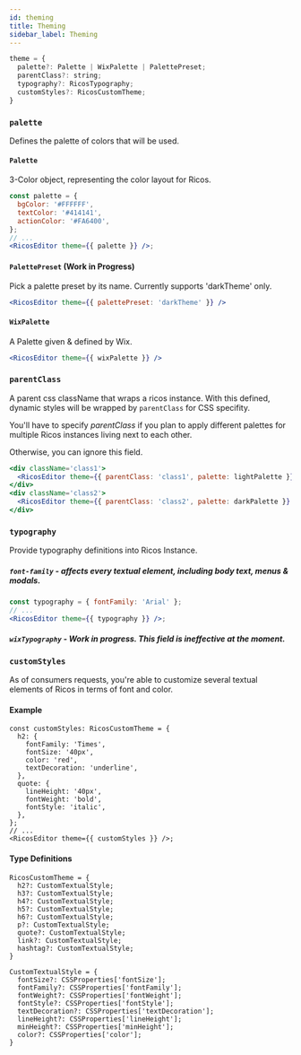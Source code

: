 ```yaml
---
id: theming
title: Theming
sidebar_label: Theming
---
```


```jsx
theme = {
  palette?: Palette | WixPalette | PalettePreset;
  parentClass?: string;
  typography?: RicosTypography;
  customStyles?: RicosCustomTheme;
}
```

### `palette`

Defines the palette of colors that will be used.

#### `Palette`

3-Color object, representing the color layout for Ricos.

```jsx
const palette = {
  bgColor: '#FFFFFF',
  textColor: '#414141',
  actionColor: '#FA6400',
};
// ...
<RicosEditor theme={{ palette }} />;
```

#### `PalettePreset` (Work in Progress)

Pick a palette preset by its name. Currently supports 'darkTheme' only.

```jsx
<RicosEditor theme={{ palettePreset: 'darkTheme' }} />
```

#### `WixPalette`

A Palette given & defined by Wix.

```jsx
<RicosEditor theme={{ wixPalette }} />
```

### `parentClass`

A parent css className that wraps a ricos instance.
With this defined, dynamic styles will be wrapped by `parentClass` for CSS specifity.

You'll have to specify _parentClass_ if you plan to apply different palettes for multiple Ricos instances living next to each other.

Otherwise, you can ignore this field.

```jsx
<div className='class1'>
  <RicosEditor theme={{ parentClass: 'class1', palette: lightPalette }} />
</div>
<div className='class2'>
  <RicosEditor theme={{ parentClass: 'class2', palette: darkPalette }} />
</div>
```

### `typography`

Provide typography definitions into Ricos Instance.

##### `font-family` - affects every textual element, including body text, menus & modals.

```jsx
const typography = { fontFamily: 'Arial' };
// ...
<RicosEditor theme={{ typography }} />;
```

##### `wixTypography` - Work in progress. This field is ineffective at the moment.

### `customStyles`

As of consumers requests, you're able to customize several textual elements of Ricos in terms of font and color.

#### Example

```tsx
const customStyles: RicosCustomTheme = {
  h2: {
    fontFamily: 'Times',
    fontSize: '40px',
    color: 'red',
    textDecoration: 'underline',
  },
  quote: {
    lineHeight: '40px',
    fontWeight: 'bold',
    fontStyle: 'italic',
  },
};
// ...
<RicosEditor theme={{ customStyles }} />;
```

#### Type Definitions

```tsx
RicosCustomTheme = {
  h2?: CustomTextualStyle;
  h3?: CustomTextualStyle;
  h4?: CustomTextualStyle;
  h5?: CustomTextualStyle;
  h6?: CustomTextualStyle;
  p?: CustomTextualStyle;
  quote?: CustomTextualStyle;
  link?: CustomTextualStyle;
  hashtag?: CustomTextualStyle;
}

CustomTextualStyle = {
  fontSize?: CSSProperties['fontSize'];
  fontFamily?: CSSProperties['fontFamily'];
  fontWeight?: CSSProperties['fontWeight'];
  fontStyle?: CSSProperties['fontStyle'];
  textDecoration?: CSSProperties['textDecoration'];
  lineHeight?: CSSProperties['lineHeight'];
  minHeight?: CSSProperties['minHeight'];
  color?: CSSProperties['color'];
}
```
